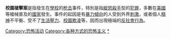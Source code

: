 {{Expand|time=2012-12-15T20:05:52+00:00 }}
'''校園槍擊案'''是指發生在[[學校|學校]]的[[枪击|枪击]]事件，特別是指[[縱慾殺手|縱慾殺手]]型的[[犯罪|犯罪]]，多數在[[美國|美國]]等槍械普及的[[國家|國家]]發生。事件的起因是有[[暴力傾向|暴力傾向]]的人受到外界[[刺激|刺激]]，或者個人[[精神|精神]]不平衡、受不了[[生活壓力|生活壓力]]、[[校園欺凌|校園欺凌]]等，因而出現極端的[[反社會行為|反社會行為]]。

{{著名槍擊案|nocat}}
[[Category:恐怖活动|Category:恐怖活动]]
[[Category:各种方式的恐怖主义|Category:各种方式的恐怖主义]]
[[Category:校園槍擊事件|*]]